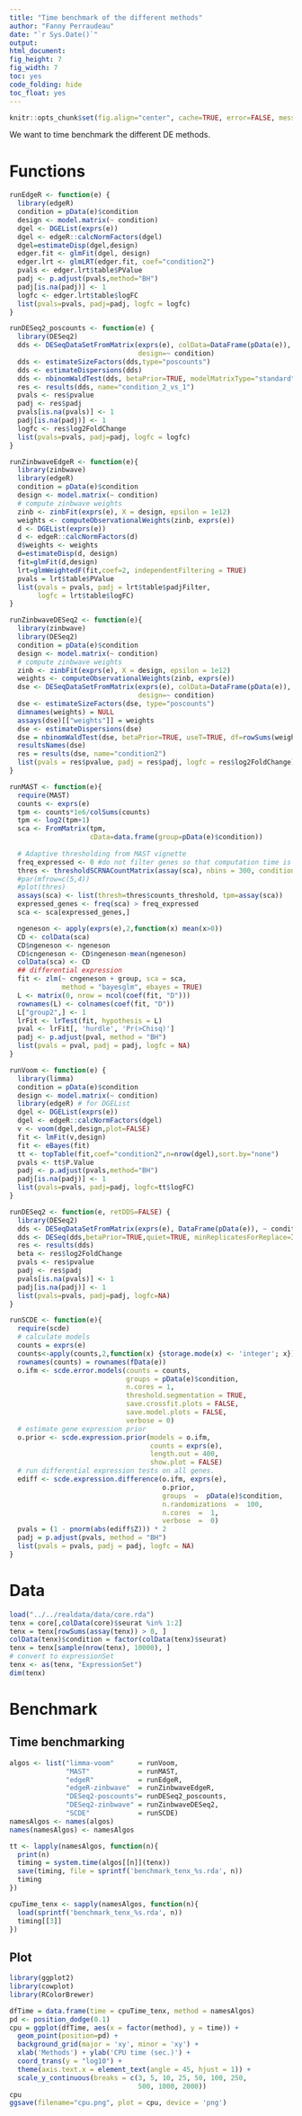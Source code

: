 ```yaml
---
title: "Time benchmark of the different methods"
author: "Fanny Perraudeau"
date: "`r Sys.Date()`"
output: 
html_document: 
fig_height: 7
fig_width: 7
toc: yes
code_folding: hide
toc_float: yes
---
```


```r
knitr::opts_chunk$set(fig.align="center", cache=TRUE, error=FALSE, message=FALSE, warning=TRUE)
```

We want to time benchmark the different DE methods.

# Functions

```r
runEdgeR <- function(e) {
  library(edgeR)
  condition = pData(e)$condition
  design <- model.matrix(~ condition)
  dgel <- DGEList(exprs(e))
  dgel <- edgeR::calcNormFactors(dgel)
  dgel=estimateDisp(dgel,design)
  edger.fit <- glmFit(dgel, design)
  edger.lrt <- glmLRT(edger.fit, coef="condition2")
  pvals <- edger.lrt$table$PValue
  padj <- p.adjust(pvals,method="BH")
  padj[is.na(padj)] <- 1
  logfc <- edger.lrt$table$logFC
  list(pvals=pvals, padj=padj, logfc = logfc)
}

```

```r
runDESeq2_poscounts <- function(e) {
  library(DESeq2)
  dds <- DESeqDataSetFromMatrix(exprs(e), colData=DataFrame(pData(e)),
                                design=~ condition)
  dds <- estimateSizeFactors(dds,type="poscounts")
  dds <- estimateDispersions(dds)
  dds <- nbinomWaldTest(dds, betaPrior=TRUE, modelMatrixType="standard")
  res <- results(dds, name="condition_2_vs_1")
  pvals <- res$pvalue
  padj <- res$padj
  pvals[is.na(pvals)] <- 1
  padj[is.na(padj)] <- 1
  logfc <- res$log2FoldChange
  list(pvals=pvals, padj=padj, logfc = logfc)
}
```

```r
runZinbwaveEdgeR <- function(e){
  library(zinbwave)
  library(edgeR)
  condition = pData(e)$condition
  design <- model.matrix(~ condition)
  # compute zinbwave weights
  zinb <- zinbFit(exprs(e), X = design, epsilon = 1e12)
  weights <- computeObservationalWeights(zinb, exprs(e))
  d <- DGEList(exprs(e))
  d <- edgeR::calcNormFactors(d)
  d$weights <- weights
  d=estimateDisp(d, design)
  fit=glmFit(d,design)
  lrt=glmWeightedF(fit,coef=2, independentFiltering = TRUE)
  pvals = lrt$table$PValue
  list(pvals = pvals, padj = lrt$table$padjFilter,
       logfc = lrt$table$logFC)
}
```

```r
runZinbwaveDESeq2 <- function(e){
  library(zinbwave)
  library(DESeq2)
  condition = pData(e)$condition
  design <- model.matrix(~ condition)
  # compute zinbwave weights
  zinb <- zinbFit(exprs(e), X = design, epsilon = 1e12)
  weights <- computeObservationalWeights(zinb, exprs(e))
  dse <- DESeqDataSetFromMatrix(exprs(e), colData=DataFrame(pData(e)),
                                design=~ condition)
  dse <- estimateSizeFactors(dse, type="poscounts")
  dimnames(weights) = NULL
  assays(dse)[["weights"]] = weights
  dse <- estimateDispersions(dse)
  dse = nbinomWaldTest(dse, betaPrior=TRUE, useT=TRUE, df=rowSums(weights)-2)
  resultsNames(dse)
  res = results(dse, name="condition2")
  list(pvals = res$pvalue, padj = res$padj, logfc = res$log2FoldChange)
}
```

```r
runMAST <- function(e){
  require(MAST)
  counts <- exprs(e)
  tpm <- counts*1e6/colSums(counts)
  tpm <- log2(tpm+1)
  sca <- FromMatrix(tpm,
                    cData=data.frame(group=pData(e)$condition))
  
  # Adaptive thresholding from MAST vignette
  freq_expressed <- 0 #do not filter genes so that computation time is comparable for all the methods (same number of genes)
  thres <- thresholdSCRNACountMatrix(assay(sca), nbins = 300, conditions = pData(e)$condition)
  #par(mfrow=c(5,4))
  #plot(thres)
  assays(sca) <- list(thresh=thres$counts_threshold, tpm=assay(sca))
  expressed_genes <- freq(sca) > freq_expressed
  sca <- sca[expressed_genes,]

  ngeneson <- apply(exprs(e),2,function(x) mean(x>0))
  CD <- colData(sca)
  CD$ngeneson <- ngeneson
  CD$cngeneson <- CD$ngeneson-mean(ngeneson)
  colData(sca) <- CD
  ## differential expression
  fit <- zlm(~ cngeneson + group, sca = sca,
             method = "bayesglm", ebayes = TRUE)
  L <- matrix(0, nrow = ncol(coef(fit, "D")))
  rownames(L) <- colnames(coef(fit, "D"))
  L["group2",] <- 1
  lrFit <- lrTest(fit, hypothesis = L)
  pval <- lrFit[, 'hurdle', 'Pr(>Chisq)']
  padj <- p.adjust(pval, method = "BH")
  list(pvals = pval, padj = padj, logfc = NA)
}
```

```r
runVoom <- function(e) {
  library(limma)
  condition = pData(e)$condition
  design <- model.matrix(~ condition)
  library(edgeR) # for DGEList
  dgel <- DGEList(exprs(e))
  dgel <- edgeR::calcNormFactors(dgel)
  v <- voom(dgel,design,plot=FALSE)
  fit <- lmFit(v,design)
  fit <- eBayes(fit)
  tt <- topTable(fit,coef="condition2",n=nrow(dgel),sort.by="none")
  pvals <- tt$P.Value
  padj <- p.adjust(pvals,method="BH")
  padj[is.na(padj)] <- 1
  list(pvals=pvals, padj=padj, logfc=tt$logFC)
}
```

```r
runDESeq2 <- function(e, retDDS=FALSE) {
  library(DESeq2)
  dds <- DESeqDataSetFromMatrix(exprs(e), DataFrame(pData(e)), ~ condition)
  dds <- DESeq(dds,betaPrior=TRUE,quiet=TRUE, minReplicatesForReplace=Inf) # imputation step disabled
  res <- results(dds)
  beta <- res$log2FoldChange
  pvals <- res$pvalue
  padj <- res$padj
  pvals[is.na(pvals)] <- 1
  padj[is.na(padj)] <- 1
  list(pvals=pvals, padj=padj, logfc=NA)
}
```

```r
runSCDE <- function(e){
  require(scde)
  # calculate models
  counts = exprs(e)
  counts<-apply(counts,2,function(x) {storage.mode(x) <- 'integer'; x})
  rownames(counts) = rownames(fData(e))
  o.ifm <- scde.error.models(counts = counts,
                             groups = pData(e)$condition, 
                             n.cores = 1,
                             threshold.segmentation = TRUE,
                             save.crossfit.plots = FALSE, 
                             save.model.plots = FALSE, 
                             verbose = 0)
  # estimate gene expression prior
  o.prior <- scde.expression.prior(models = o.ifm,
                                   counts = exprs(e),
                                   length.out = 400,
                                   show.plot = FALSE)
  # run differential expression tests on all genes.
  ediff <- scde.expression.difference(o.ifm, exprs(e), 
                                      o.prior, 
                                      groups  =  pData(e)$condition,
                                      n.randomizations  =  100,
                                      n.cores  =  1, 
                                      verbose  =  0)
  pvals = (1 - pnorm(abs(ediff$Z))) * 2
  padj = p.adjust(pvals, method = "BH")
  list(pvals = pvals, padj = padj, logfc = NA)
}
```

# Data
```r
load("../../realdata/data/core.rda")
tenx = core[,colData(core)$seurat %in% 1:2]
tenx = tenx[rowSums(assay(tenx)) > 0, ]
colData(tenx)$condition = factor(colData(tenx)$seurat)
tenx = tenx[sample(nrow(tenx), 10000), ]
# convert to expressionSet
tenx <- as(tenx, "ExpressionSet")
dim(tenx)
```

# Benchmark

## Time benchmarking
```r
algos <- list("limma-voom"      = runVoom,
              "MAST"            = runMAST,
              "edgeR"           = runEdgeR,
              "edgeR-zinbwave"  = runZinbwaveEdgeR,
              "DESeq2-poscounts"= runDESeq2_poscounts,
              "DESeq2-zinbwave" = runZinbwaveDESeq2,
              "SCDE"            = runSCDE)
namesAlgos <- names(algos)
names(namesAlgos) <- namesAlgos
```

```r
tt <- lapply(namesAlgos, function(n){
  print(n)
  timing = system.time(algos[[n]](tenx))
  save(timing, file = sprintf('benchmark_tenx_%s.rda', n))
  timing
})
```

```r
cpuTime_tenx <- sapply(namesAlgos, function(n){
  load(sprintf('benchmark_tenx_%s.rda', n))
  timing[[3]]
})
```

## Plot

```r
library(ggplot2)
library(cowplot)
library(RColorBrewer)

dfTime = data.frame(time = cpuTime_tenx, method = namesAlgos)
pd <- position_dodge(0.1)
cpu = ggplot(dfTime, aes(x = factor(method), y = time)) +
  geom_point(position=pd) + 
  background_grid(major = 'xy', minor = 'xy') +
  xlab('Methods') + ylab('CPU time (sec.)') +
  coord_trans(y = "log10") +
  theme(axis.text.x = element_text(angle = 45, hjust = 1)) +
  scale_y_continuous(breaks = c(3, 5, 10, 25, 50, 100, 250,
                                500, 1000, 2000))
cpu
ggsave(filename="cpu.png", plot = cpu, device = 'png')
```